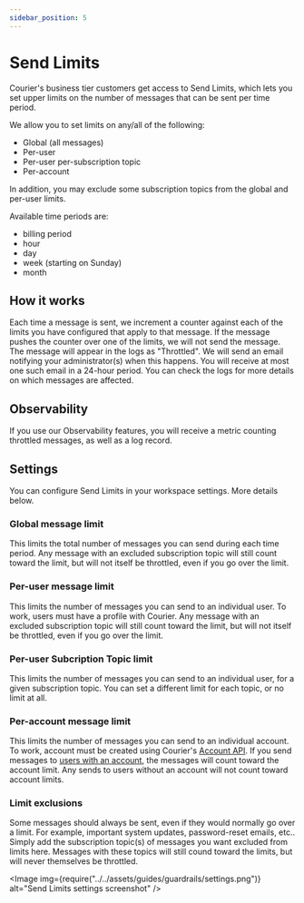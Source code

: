 ```yaml
---
sidebar_position: 5
---
```



# Send Limits

Courier's business tier customers get access to Send Limits, which lets you set upper limits on the number of messages that can be sent per time period.

We allow you to set limits on any/all of the following:

- Global (all messages)
- Per-user
- Per-user per-subscription topic
- Per-account

In addition, you may exclude some subscription topics from the global and per-user limits.

Available time periods are:

- billing period
- hour
- day
- week (starting on Sunday)
- month

## How it works

Each time a message is sent, we increment a counter against each of the limits you have configured that apply to that message. If the message pushes the counter over one of the limits, we will not send the message.
The message will appear in the logs as "Throttled". We will send an email notifying your administrator(s) when this happens. You will receive at most one such email in a 24-hour period. You can check the logs for more details
on which messages are affected.

## Observability

If you use our Observability features, you will receive a metric counting throttled messages, as well as a log record.

## Settings

You can configure Send Limits in your workspace settings. More details below.

### Global message limit

This limits the total number of messages you can send during each time period. Any message with an excluded subscription topic will still count toward the limit, but will not itself be throttled, even if you go over the limit.

### Per-user message limit

This limits the number of messages you can send to an individual user. To work, users must have a profile with Courier. Any message with an excluded subscription topic will still count toward the limit, but will not itself be throttled, even if you go over the limit.

### Per-user Subcription Topic limit

This limits the number of messages you can send to an individual user, for a given subscription topic. You can set a different limit for each topic, or no limit at all.

### Per-account message limit

This limits the number of messages you can send to an individual account. To work, account must be created using Courier's [Account API](https://www.courier.com/docs/reference/tenants/create-replace/). If you send messages to [users with an account](https://www.courier.com/docs/reference/tenants/user-membership/), the messages will count toward the account limit. Any sends to users without an account will not count toward account limits.

### Limit exclusions

Some messages should always be sent, even if they would normally go over a limit. For example, important system updates, password-reset emails, etc.. Simply add the subscription topic(s) of messages you want excluded from limits here. Messages with these topics will still cound toward the limits, but will never themselves be throttled.

<Image
  img={require("../../assets/guides/guardrails/settings.png")}
  alt="Send Limits settings screenshot"
/>
